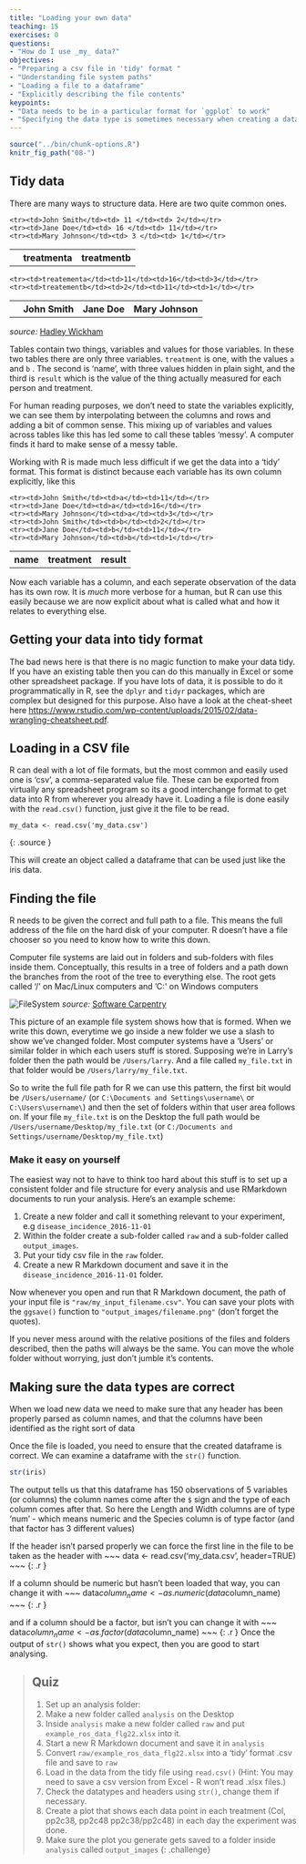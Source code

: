 ```yaml
---
title: "Loading your own data"
teaching: 15
exercises: 0
questions:
- "How do I use _my_ data?"
objectives:
- "Preparing a csv file in 'tidy' format "
- "Understanding file system paths"
- "Loading a file to a dataframe"
- "Explicitly describing the file contents"
keypoints:
- "Data needs to be in a particular format for `ggplot` to work"
- "Specifying the data type is sometimes necessary when creating a data frame."
---
```


```r
source("../bin/chunk-options.R")
knitr_fig_path("08-")
```

## Tidy data

There are many ways to structure data. Here are two quite common ones.

<table><th></th><th>treatmenta</th><th>treatmentb</th>
	<tr><td>John Smith</td><td> 11 </td><td> 2</td></tr>
	<tr><td>Jane Doe</td><td> 16 </td><td> 11</td></tr>
	<tr><td>Mary Johnson</td><td> 3 </td><td> 1</td></tr>
</table>

<table><th></th><th>John Smith</th><th>Jane Doe</th><th>Mary Johnson</th>
	<tr><td>treatementa</td><td>11</td><td>16</td><td>3</td></tr>
	<tr><td>treatementb</td><td>2</td><td>11</td><td>1</td></tr>
</table>
_source:_ [Hadley Wickham ](http://vita.had.co.nz/papers/tidy-data.pdf) 	

Tables contain two things, variables and values for those variables. In these two tables there are only three variables.  `treatment` is one, with the values `a` and `b` . The second is 'name', with three values hidden in plain sight, and the third is `result` which is the value of the thing actually measured for each person and treatment.

For human reading purposes, we don't need to state the variables explicitly, we can see them by interpolating between the columns and rows and adding a bit of common sense. This mixing up of variables and values across tables like this has led some to call these tables 'messy'. A computer finds it hard to make sense of a messy table.

Working with R is made much less difficult if we get the data into a 'tidy' format. This format is distinct because each variable has its own column explicitly, like this  

<table><th>name</th><th>treatment</th><th>result</th>
	<tr><td>John Smith</td><td>a</td><td>11</td></tr>
	<tr><td>Jane Doe</td><td>a</td><td>16</td></tr>
	<tr><td>Mary Johnson</td><td>a</td><td>3</td></tr>
	<tr><td>John Smith</td><td>b</td><td>2</td></tr>
	<tr><td>Jane Doe</td><td>b</td><td>11</td></tr>
	<tr><td>Mary Johnson</td><td>b</td><td>1</td></tr>
</table>

Now each variable has a column, and each seperate observation of the data has its own row. It is _much_ more verbose for a human, but R can use this easily because we are now explicit about what is called what and how it relates to everything else.

## Getting your data into tidy format

The bad news here is that there is no magic function to make your data tidy. If you have an existing table then you can do this manually in Excel or some other spreadsheet package. If you have lots of data, it is possible to do it programmatically in R, see the `dplyr` and `tidyr` packages, which are complex but designed for this purpose. Also have a look at the cheat-sheet here [https://www.rstudio.com/wp-content/uploads/2015/02/data-wrangling-cheatsheet.pdf](https://www.rstudio.com/wp-content/uploads/2015/02/data-wrangling-cheatsheet.pdf).


## Loading in a CSV file

R can deal with a lot of file formats, but the most common and easily used one is 'csv', a comma-separated value file. These can be exported from virtually any spreadsheet program so its a good interchange format to get data into R from wherever you already have it. Loading a file is done easily with the `read.csv()` function, just give it the file to be read.

~~~
my_data <- read.csv('my_data.csv')
~~~
{: .source }

This will create an object called a dataframe that can be used just like the iris data.

## Finding the file

R needs to be given the correct and full path to a file. This means the full address of the file on the hard disk of your computer. R doesn't have a file chooser so you need to know how to write this down.

Computer file systems are laid out in folders and sub-folders with files inside them. Conceptually, this results in a tree of folders and a path down the branches from the root of the tree to everything else. The root gets called '/' on Mac/Linux computers and 'C:\' on Windows computers  

![FileSystem](http://swcarpentry.github.io/shell-novice/fig/home-directories.svg)
_source:_ [Software Carpentry](http://swcarpentry.github.io/shell-novice/fig/home-directories.svg) 	
	
This picture of an example file system shows how that is formed. When we write this down, everytime we go inside a new folder we use a slash to show we've changed folder.   Most computer systems have a 'Users' or similar folder in which each users stuff is stored. Supposing we're in Larry's folder then the path would be `/Users/larry`. And a file called `my_file.txt` in that folder would be `/Users/larry/my_file.txt`. 

So to write the full file path for R we can use this pattern, the first bit would be `/Users/username/` (or `C:\Documents and Settings\username\` or `C:\Users\username\`) and then the set of folders within that user area follows on. If your file `my_file.txt` is on the Desktop the full path would be `/Users/username/Desktop/my_file.txt` (or `C:/Documents and Settings/username/Desktop/my_file.txt`)

### Make it easy on yourself

The easiest way not to have to think too hard about this stuff is to set up a consistent folder and file structure for every analysis and use RMarkdown documents to run your analysis. Here's an example scheme:

1. Create a new folder and call it something relevant to your experiment, e.g `disease_incidence_2016-11-01` 
2. Within the folder create a sub-folder called `raw` and a sub-folder called `output_images`.
3. Put your tidy csv file in the `raw` folder.
4. Create a new R Markdown document and save it in the `disease_incidence_2016-11-01` folder.

Now whenever you open and run that R Markdown document, the path of your input file is `"raw/my_input_filename.csv"`.
You can save your plots with the `ggsave()` function to `"output_images/filename.png"` (don't forget the quotes). 

If you never mess around with the relative positions of the files and folders described, then the paths will always be the same. You can move the whole folder without worrying, just don't jumble it's contents.


## Making sure the data types are correct

When we load new data we need to make sure that any header has been properly parsed as column names, and that the columns have been identified as the right sort of data

Once the file is loaded, you need to ensure that the created dataframe is correct. We can examine a dataframe with the `str()` function.
```r
str(iris)
```

The output tells us that this dataframe has 150 observations of 5 variables (or columns) the column names come after the `$` sign and the type of each column comes after that. So here the Length and Width columns are of type 'num' - which means numeric and the Species column is of type factor (and that factor has 3 different values)

If the header isn't parsed properly we can force the first line in the file to be taken as the header with
~~~
data <- read.csv('my_data.csv', header=TRUE)
~~~
{: .r }

If a column should be numeric but hasn't been loaded that way, you can change it with
~~~
data$column_name <- as.numeric(data$column_name)
~~~
{: .r }

and if a column should be a factor, but isn't you can change it with
~~~
data$column_name <- as.factor(data$column_name)
~~~
{: .r }
Once the output of `str()` shows what you expect, then you are good to start analysing. 

> ## Quiz
> 1. Set up an analysis folder:
>	1. Make a new folder called `analysis` on the Desktop
>	2. Inside `analysis` make a new folder called `raw` and put `example_ros_data_flg22.xlsx` into it.
>	3. Start a new R Markdown document and save it in `analysis`
> 2. Convert `raw/example_ros_data_flg22.xlsx` into a 'tidy' format .csv file and save to `raw`
> 3. Load in the data from the tidy file using `read.csv()` (Hint: You may need to save a csv version from Excel - R won't read .xlsx files.)
> 4. Check the datatypes and headers using `str()`, change them if necessary.
> 5. Create a plot that shows each data point in each treatment (Col, pp2c38, pp2c48 pp2c38/pp2c48) in each day the experiment was done. 
> 6. Make sure the plot you generate gets saved to a folder inside `analysis` called `output_images`
{: .challenge}